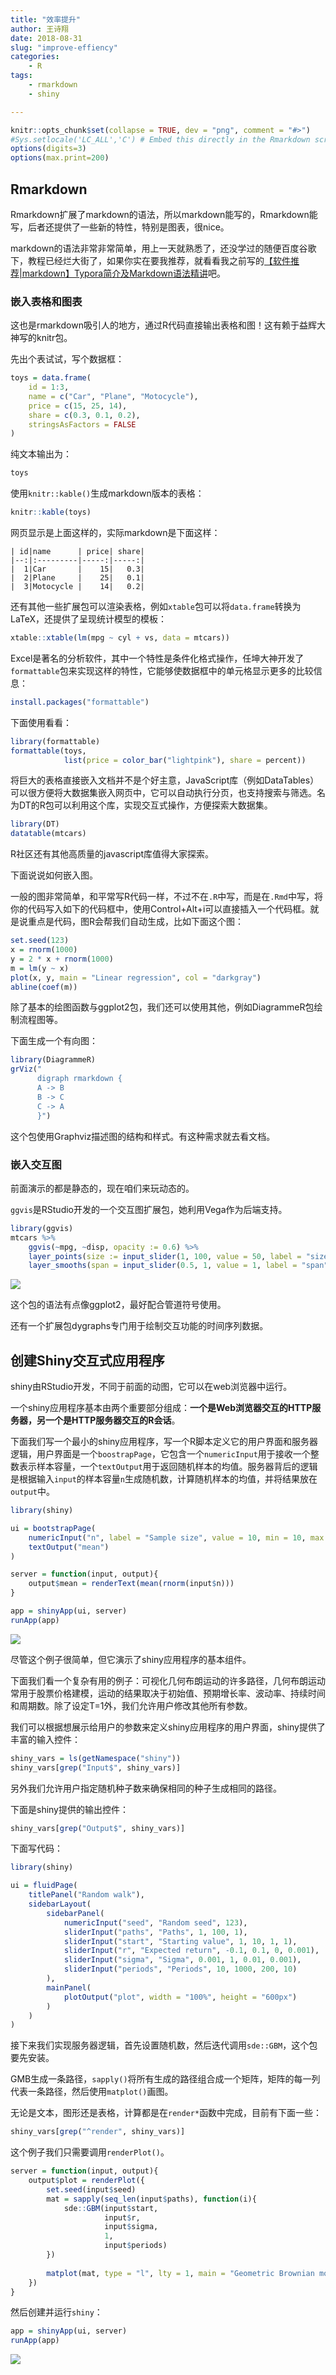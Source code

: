 ```yaml
---
title: "效率提升"
author: 王诗翔
date: 2018-08-31
slug: "improve-effiency"
categories: 
    - R
tags:
    - rmarkdown
    - shiny

---
```



```r
knitr::opts_chunk$set(collapse = TRUE, dev = "png", comment = "#>")
#Sys.setlocale('LC_ALL','C') # Embed this directly in the Rmarkdown script that contains the Chinese character comment
options(digits=3)
options(max.print=200)
```

## Rmarkdown

Rmarkdown扩展了markdown的语法，所以markdown能写的，Rmarkdown能写，后者还提供了一些新的特性，特别是图表，很nice。

markdown的语法非常非常简单，用上一天就熟悉了，还没学过的随便百度谷歌下，教程已经烂大街了，如果你实在要我推荐，就看看我之前写的[【软件推荐|markdown】Typora简介及Markdown语法精讲](https://www.jianshu.com/p/a289a8c4c606)吧。

### 嵌入表格和图表

这也是rmarkdown吸引人的地方，通过R代码直接输出表格和图！这有赖于益辉大神写的knitr包。

先出个表试试，写个数据框：

```r
toys = data.frame(
    id = 1:3,
    name = c("Car", "Plane", "Motocycle"),
    price = c(15, 25, 14),
    share = c(0.3, 0.1, 0.2),
    stringsAsFactors = FALSE
)
```

纯文本输出为：

```r
toys
```

使用`knitr::kable()`生成markdown版本的表格：

```r
knitr::kable(toys)
```

网页显示是上面这样的，实际markdown是下面这样：

```
| id|name      | price| share|
|--:|:---------|-----:|-----:|
|  1|Car       |    15|   0.3|
|  2|Plane     |    25|   0.1|
|  3|Motocycle |    14|   0.2|
```

还有其他一些扩展包可以渲染表格，例如`xtable`包可以将`data.frame`转换为LaTeX，还提供了呈现统计模型的模板：

```r
xtable::xtable(lm(mpg ~ cyl + vs, data = mtcars))
```

Excel是著名的分析软件，其中一个特性是条件化格式操作，任坤大神开发了`formattable`包来实现这样的特性，它能够使数据框中的单元格显示更多的比较信息：

```r
install.packages("formattable")
```

下面使用看看：

```r
library(formattable)
formattable(toys,
            list(price = color_bar("lightpink"), share = percent))
```

将巨大的表格直接嵌入文档并不是个好主意，JavaScript库（例如DataTables）可以很方便将大数据集嵌入网页中，它可以自动执行分页，也支持搜索与筛选。名为DT的R包可以利用这个库，实现交互式操作，方便探索大数据集。

```r
library(DT)
datatable(mtcars)
```

R社区还有其他高质量的javascript库值得大家探索。

下面说说如何嵌入图。

一般的图非常简单，和平常写R代码一样，不过不在`.R`中写，而是在`.Rmd`中写，将你的代码写入如下的代码框中，使用Control+Alt+i可以直接插入一个代码框。就是说重点是代码，图R会帮我们自动生成，比如下面这个图：

```r
set.seed(123)
x = rnorm(1000)
y = 2 * x + rnorm(1000)
m = lm(y ~ x)
plot(x, y, main = "Linear regression", col = "darkgray")
abline(coef(m))
```

除了基本的绘图函数与ggplot2包，我们还可以使用其他，例如DiagrammeR包绘制流程图等。

下面生成一个有向图：

```r
library(DiagrammeR)
grViz("
      digraph rmarkdown {
      A -> B
      B -> C
      C -> A
      }")
```

这个包使用Graphviz描述图的结构和样式。有这种需求就去看文档。

### 嵌入交互图

前面演示的都是静态的，现在咱们来玩动态的。

`ggvis`是RStudio开发的一个交互图扩展包，她利用Vega作为后端支持。

```r
library(ggvis)
mtcars %>% 
    ggvis(~mpg, ~disp, opacity := 0.6) %>% 
    layer_points(size := input_slider(1, 100, value = 50, label = "size")) %>% 
    layer_smooths(span = input_slider(0.5, 1, value = 1, label = "span"))
```


![](/figures/ggvis.png)


这个包的语法有点像ggplot2，最好配合管道符号使用。

还有一个扩展包dygraphs专门用于绘制交互功能的时间序列数据。


## 创建Shiny交互式应用程序

shiny由RStudio开发，不同于前面的动图，它可以在web浏览器中运行。

一个shiny应用程序基本由两个重要部分组成：**一个是Web浏览器交互的HTTP服务器，另一个是HTTP服务器交互的R会话**。

下面我们写一个最小的shiny应用程序，写一个R脚本定义它的用户界面和服务器逻辑，用户界面是一个`boostrapPage`，它包含一个`numericInput`用于接收一个整数表示样本容量，一个`textOutput`用于返回随机样本的均值。服务器背后的逻辑是根据输入`input`的样本容量`n`生成随机数，计算随机样本的均值，并将结果放在`output`中。

```r
library(shiny)

ui = bootstrapPage(
    numericInput("n", label = "Sample size", value = 10, min = 10, max = 100),
    textOutput("mean")
)

server = function(input, output){
    output$mean = renderText(mean(rnorm(input$n)))
}

app = shinyApp(ui, server)
runApp(app)
```

![](/figures/easy_shiny.png)

尽管这个例子很简单，但它演示了shiny应用程序的基本组件。

下面我们看一个复杂有用的例子：可视化几何布朗运动的许多路径，几何布朗运动常用于股票价格建模，运动的结果取决于初始值、预期增长率、波动率、持续时间和周期数。除了设定T=1外，我们允许用户修改其他所有参数。

我们可以根据想展示给用户的参数来定义shiny应用程序的用户界面，shiny提供了丰富的输入控件：

```r
shiny_vars = ls(getNamespace("shiny"))
shiny_vars[grep("Input$", shiny_vars)]
```

另外我们允许用户指定随机种子数来确保相同的种子生成相同的路径。

下面是shiny提供的输出控件：

```r
shiny_vars[grep("Output$", shiny_vars)]
```


下面写代码：

```r
library(shiny)

ui = fluidPage(
    titlePanel("Random walk"),
    sidebarLayout(
        sidebarPanel(
            numericInput("seed", "Random seed", 123),
            sliderInput("paths", "Paths", 1, 100, 1),
            sliderInput("start", "Starting value", 1, 10, 1, 1),
            sliderInput("r", "Expected return", -0.1, 0.1, 0, 0.001),
            sliderInput("sigma", "Sigma", 0.001, 1, 0.01, 0.001),
            sliderInput("periods", "Periods", 10, 1000, 200, 10)
        ),
        mainPanel(
            plotOutput("plot", width = "100%", height = "600px")
        )
    )
)
```

接下来我们实现服务器逻辑，首先设置随机数，然后迭代调用`sde::GBM`，这个包要先安装。

GMB生成一条路径，`sapply()`将所有生成的路径组合成一个矩阵，矩阵的每一列代表一条路径，然后使用`matplot()`画图。

无论是文本，图形还是表格，计算都是在`render*`函数中完成，目前有下面一些：

```r
shiny_vars[grep("^render", shiny_vars)]
```

这个例子我们只需要调用`renderPlot()`。

```r
server = function(input, output){
    output$plot = renderPlot({
        set.seed(input$seed)
        mat = sapply(seq_len(input$paths), function(i){
            sde::GBM(input$start,
                     input$r,
                     input$sigma,
                     1,
                     input$periods)
        })
        
        matplot(mat, type = "l", lty = 1, main = "Geometric Brownian motions")
    })
}
```

然后创建并运行`shiny`：

```r
app = shinyApp(ui, server)
runApp(app)
```

![](/figures/random_walk.png)


